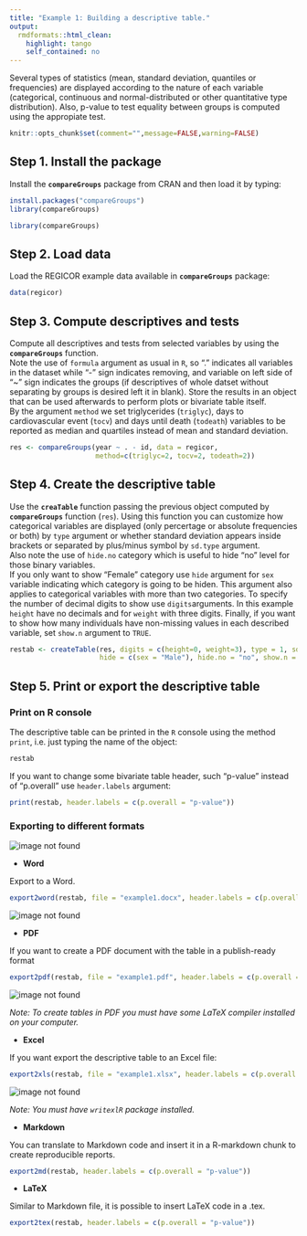 ```yaml
---
title: "Example 1: Building a descriptive table."
output:
  rmdformats::html_clean:
    highlight: tango
    self_contained: no
---
```


Several types of statistics (mean, standard deviation, quantiles or frequencies) are displayed according to the nature of each variable (categorical, continuous and normal-distributed or other quantitative type distribution). Also, p-value to test equality between groups is computed using the appropiate test.

```r
knitr::opts_chunk$set(comment="",message=FALSE,warning=FALSE)
```

## Step 1. Install the package

Install the **`compareGroups`** package from CRAN and then load it by typing:

```r
install.packages("compareGroups")
library(compareGroups)
```

```r
library(compareGroups)
```

## Step 2. Load data

Load the REGICOR example data available in **`compareGroups`** package:

```r
data(regicor)
```

## Step 3. Compute descriptives and tests

Compute all descriptives and tests from selected variables by using the **`compareGroups`** function. <br> Note the use of `formula` argument as usual in `R`, so "." indicates all variables in the dataset while "-" sign indicates removing, and variable on left side of "\~" sign indicates the groups (if descriptives of whole datset without separating by groups is desired left it in blank). Store the results in an object that can be used afterwards to perform plots or bivariate table itself.<br> By the argument `method` we set triglycerides (`triglyc`), days to cardiovascular event (`tocv`) and days until death (`todeath`) variables to be reported as median and quartiles instead of mean and standard deviation.

```r
res <- compareGroups(year ~ . - id, data = regicor, 
                     method=c(triglyc=2, tocv=2, todeath=2))
```

## Step 4. Create the descriptive table

Use the **`creaTable`** function passing the previous object computed by **`compareGroups`** function (`res`). Using this function you can customize how categorical variables are displayed (only percertage or absolute frequencies or both) by `type` argument or whether standard deviation appears inside brackets or separated by plus/minus symbol by `sd.type` argument. <br> Also note the use of `hide.no` category which is useful to hide "no" level for those binary variables. <br> If you only want to show "Female" category use `hide` argument for `sex` variable indicating which category is going to be hiden. This argument also applies to categorical variables with more than two categories. To specify the number of decimal digits to show use `digits`arguments. In this example `height` have no decimals and for `weight` with three digits. Finally, if you want to show how many individuals have non-missing values in each described variable, set `show.n` argument to `TRUE`.

```r
restab <- createTable(res, digits = c(height=0, weight=3), type = 1, sd.type = 2, 
                      hide = c(sex = "Male"), hide.no = "no", show.n = TRUE)
```

## Step 5. Print or export the descriptive table

### Print on R console

The descriptive table can be printed in the `R` console using the method `print`, i.e. just typing the name of the object:

```r
restab
```

If you want to change some bivariate table header, such "p-value" instead of "p.overall" use `header.labels` argument:

```r
print(restab, header.labels = c(p.overall = "p-value"))
```

### Exporting to different formats

<img src="./figures/example1pdf.png" alt="image not found"/>

-   **Word**

Export to a Word.

```r
export2word(restab, file = "example1.docx", header.labels = c(p.overall = "p-value"))
```

<img src="./figures/example1docx.png" alt="image not found"/>

-   **PDF**

If you want to create a PDF document with the table in a publish-ready format

```r
export2pdf(restab, file = "example1.pdf", header.labels = c(p.overall = "p-value"))
```

<img src="./figures/example1pdf.png" alt="image not found"/>

*Note: To create tables in PDF you must have some LaTeX compiler installed on your computer.*

-   **Excel**

If you want export the descriptive table to an Excel file:

```r
export2xls(restab, file = "example1.xlsx", header.labels = c(p.overall = "p-value"))
```


<img src="./figures/example1xlsx.png" alt="image not found"/>


*Note: You must have `writexlR` package installed.*

-   **Markdown**

You can translate to Markdown code and insert it in a R-markdown chunk to create reproducible reports.

```r
export2md(restab, header.labels = c(p.overall = "p-value"))
```

-   **LaTeX**

Similar to Markdown file, it is possible to insert LaTeX code in a .tex.

```r
export2tex(restab, header.labels = c(p.overall = "p-value"))
```
